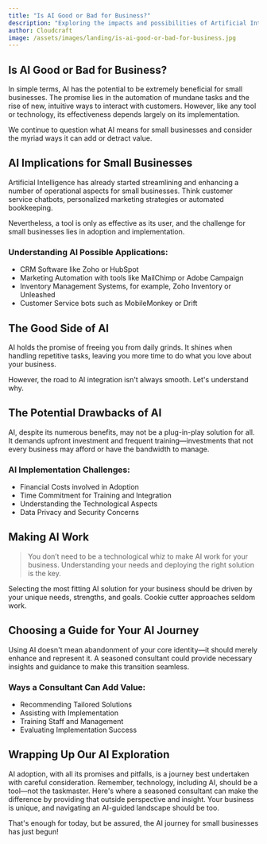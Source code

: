 ```yaml
---
title: "Is AI Good or Bad for Business?"
description: "Exploring the impacts and possibilities of Artificial Intelligence (AI) on small business operations."
author: Cloudcraft
image: /assets/images/landing/is-ai-good-or-bad-for-business.jpg
---
```


## Is AI Good or Bad for Business?

In simple terms, AI has the potential to be extremely beneficial for small businesses. The promise lies in the automation of mundane tasks and the rise of new, intuitive ways to interact with customers. However, like any tool or technology, its effectiveness depends largely on its implementation.

We continue to question what AI means for small businesses and consider the myriad ways it can add or detract value.

<ServicesBlurb />

## AI Implications for Small Businesses 

Artificial Intelligence has already started streamlining and enhancing a number of operational aspects for small businesses. Think customer service chatbots, personalized marketing strategies or automated bookkeeping.

Nevertheless, a tool is only as effective as its user, and the challenge for small businesses lies in adoption and implementation.

### Understanding AI Possible Applications:

 * CRM Software like Zoho or HubSpot
 * Marketing Automation with tools like MailChimp or Adobe Campaign
 * Inventory Management Systems, for example, Zoho Inventory or Unleashed
 * Customer Service bots such as MobileMonkey or Drift

## The Good Side of AI 

AI holds the promise of freeing you from daily grinds. It shines when handling repetitive tasks, leaving you more time to do what you love about your business.

However, the road to AI integration isn't always smooth. Let's understand why.

## The Potential Drawbacks of AI

AI, despite its numerous benefits, may not be a plug-in-play solution for all. It demands upfront investment and frequent training—investments that not every business may afford or have the bandwidth to manage.

### AI Implementation Challenges:

 * Financial Costs involved in Adoption
 * Time Commitment for Training and Integration
 * Understanding the Technological Aspects
 * Data Privacy and Security Concerns

<GetStartedBlurb />

## Making AI Work 

<blockquote>You don’t need to be a technological whiz to make AI work for your business. Understanding your needs and deploying the right solution is the key.</blockquote>

Selecting the most fitting AI solution for your business should be driven by your unique needs, strengths, and goals. Cookie cutter approaches seldom work.

## Choosing a Guide for Your AI Journey 

Using AI doesn't mean abandonment of your core identity—it should merely enhance and represent it. A seasoned consultant could provide necessary insights and guidance to make this transition seamless.

### Ways a Consultant Can Add Value:

 * Recommending Tailored Solutions
 * Assisting with Implementation 
 * Training Staff and Management
 * Evaluating Implementation Success

## Wrapping Up Our AI Exploration 

AI adoption, with all its promises and pitfalls, is a journey best undertaken with careful consideration. Remember, technology, including AI, should be a tool—not the taskmaster. Here's where a seasoned consultant can make the difference by providing that outside perspective and insight. Your business is unique, and navigating an AI-guided landscape should be too.

That's enough for today, but be assured, the AI journey for small businesses has just begun!